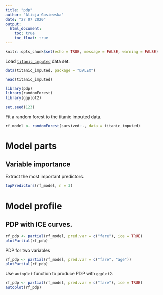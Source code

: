 ```yaml
---
title: "pdp"
author: "Alicja Gosiewska"
date: "27 07 2020"
output:
  html_document:
    toc: true
    toc_float: true
---
```


```r
knitr::opts_chunk$set(echo = TRUE, message = FALSE, warning = FALSE)
```



Load [`titanic_imputed`](https://modeloriented.github.io/DALEX/reference/titanic.html) data set.

```r
data(titanic_imputed, package = "DALEX")

head(titanic_imputed)
```


```r
library(pdp)
library(randomForest)
library(ggplot2)

set.seed(123)
```

Fit a random forest to the titanic imputed data.

```r
rf_model <- randomForest(survived~., data = titanic_imputed)
```



# Model parts

## Variable importance

Extract the most important predictors.

```r
topPredictors(rf_model, n = 3)
```



# Model profile

## PDP with ICE curves.

```r
rf_pdp <- partial(rf_model, pred.var = c("fare"), ice = TRUE)
plotPartial(rf_pdp)
```

PDP for two variables 
```r
rf_pdp <- partial(rf_model, pred.var = c("fare", "age"))
plotPartial(rf_pdp)
```

Use `autoplot` function to produce PDP with `ggplot2`.

```r
rf_pdp <- partial(rf_model, pred.var = c("fare"), ice = TRUE)
autoplot(rf_pdp)
```




